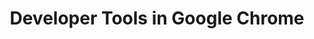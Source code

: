 ---
title: Developer Tools in  Google Chrome
description: Developer Tools in Google Chrome
sidebar:
  order: 2
---